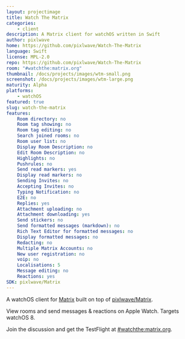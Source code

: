 ```yaml
---
layout: projectimage
title: Watch The Matrix
categories:
    - client
description: A Matrix client for watchOS written in Swift
author: pixlwave
home: https://github.com/pixlwave/Watch-The-Matrix
language: Swift
license: MPL-2.0
repo: https://github.com/pixlwave/Watch-The-Matrix
room: "#watchthe:matrix.org"
thumbnail: /docs/projects/images/wtm-small.png
screenshot: /docs/projects/images/wtm-large.png
maturity: Alpha
platforms:
    - watchOS
featured: true
slug: watch-the-matrix
features:
    Room directory: no
    Room tag showing: no
    Room tag editing: no
    Search joined rooms: no
    Room user list: no
    Display Room Description: no
    Edit Room Description: no
    Highlights: no
    Pushrules: no
    Send read markers: yes
    Display read markers: no
    Sending Invites: no
    Accepting Invites: no
    Typing Notification: no
    E2E: no
    Replies: yes
    Attachment uploading: no
    Attachment downloading: yes
    Send stickers: no
    Send formatted messages (markdown): no
    Rich Text Editor for formatted messages: no
    Display formatted messages: no
    Redacting: no
    Multiple Matrix Accounts: no
    New user registration: no
    voip: no
    Localisations: 5
    Message editing: no
    Reactions: yes
SDK: pixlwave/Matrix
---
```


A watchOS client for [Matrix](https://www.matrix.org) built on top of [pixlwave/Matrix](https://github.com/pixlwave/Matrix).

View rooms and send messages & reactions on Apple Watch. Targets watchOS 8.

Join the discussion and get the TestFlight at [#watchthe:matrix.org](https://matrix.to/#/#watchthe:matrix.org).
